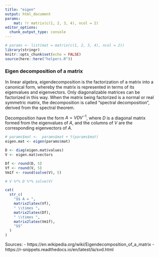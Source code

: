 ```yaml
---
title: "eigen"
output: html_document
params:
    mat: !r matrix(c(1, 2, 3, 4), ncol = 2)
editor_options: 
  chunk_output_type: console
---
```


```r
# params <- list(mat = matrix(c(1, 2, 3, 4), ncol = 2))
library(stringr)
knitr::opts_chunk$set(echo = FALSE)
source(here::here("helpers.R"))
```

<h3 class="title">Eigen decomposition of a matrix</h3>

In linear algebra, eigendecomposition is the factorization of a matrix into a canonical form, whereby the matrix is represented in terms of its eigenvalues and eigenvectors. Only diagonalizable matrices can be factorized in this way. When the matrix being factorized is a normal or real symmetric matrix, the decomposition is called "spectral decomposition", derived from the spectral theorem.

Decomposition have the form ${\displaystyle A=VDV^{-1}}$, where $D$ is a diagonal matrix formed from the eigenvalues of $A$, and the columns of $V$ are the corresponding eigenvectors of $A$.


```r
# params$mat <-  params$mat + t(params$mat)
eigen.mat <- eigen(params$mat)

D <- diag(eigen.mat$values)
V <- eigen.mat$vectors

Df <- round(D, 5)
Vf <- round(V, 5)
Vm1f <- round(solve(V), 5)

# V %*% D %*% solve(V)

cat(
  str_c(
    "$$ A = ",
    matrix2latex(Vf),
    " \\times ",
    matrix2latex(Df),
    " \\times ",
    matrix2latex(Vm1f),
    "$$"
  )
)
```



Sources: 
- https://en.wikipedia.org/wiki/Eigendecomposition_of_a_matrix
- https://r-snippets.readthedocs.io/en/latest/la/svd.html


